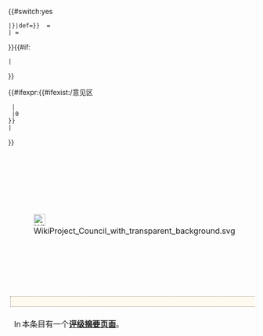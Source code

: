 {{#switch:yes
 |{{yesno|{{{blp|{{{living|}}}}}}|def=}}  = {{BLP}}
 |{{yesno|{{{blpo|}}}|def=}} = {{BLP others}}
}}{{#if:{{yesno|{{{activepol|}}}|def=}}
 |{{Active politician}}
}}<table class="tmbox tmbox-notice wpbs mbox-inside collapsible {{#ifeq:{{lc:{{{collapsed|}}}}}|yes|collapsed}}" style="border-collapse:separate;" cellspacing="4">
<tr>
<td class="mbox-image">[[File:WikiProject_Council_with_transparent_background.svg|24px|alt=]]</td>
<th class="mbox-text">{{Show button}}{{#if:{{{text|}}}
 |{{{text}}}
 |本{{pagetype}}属于{{#ifeq:{{lc:{{{collapsed}}}}}|yes
  |多个[[Wikipedia:专题|维基专题]]范畴。单击[显示]了解详情。
  |下列[[Wikipedia:专题|维基专题]]范畴：
 }}
}}</th>
</tr><tr>
<td colspan="2" class="wpbs-inner {{#ifeq:{{lc:{{{banner collapsed|}}}}}|no||outercollapse}}" style="background:#fffaef; border:1px dotted gray; padding:2px 4px;">
{{{1|}}}
</td>
</tr>{{#ifexpr:{{#ifexist:{{FULLPAGENAME}}/意见区
  |{{PAGESIZE:{{FULLPAGENAME}}/意见区|R}}
  |0
 }}
 |<tr><td colspan="2" class="wpbs-comments">[[File:Information icon.svg|16px|link=|alt=]]本条目有一个'''[[/意见区|评级摘要页面]]'''。</td></tr>
}}</table><noinclude>
{{documentation}}<!-- Add categories and interwikis to the /doc subpage, not here! -->
</noinclude>